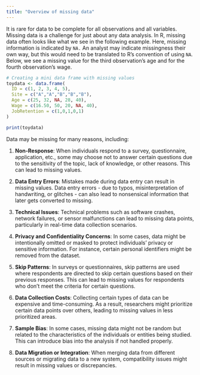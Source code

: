 ```yaml
---
title: "Overview of missing data"
---
```


It is rare for data to be complete for all observations and all variables. Missing data is a challenge for just about any data analysis. In R, missing data often looks like what we see in the following example. Here, missing information is indicated by `NA.` An analyst may indicate missingness their own way, but this would need to be translated to R's convention of using `NA`. Below, we see a missing value for the third observation's age and for the fourth observation's wage. 

```r
# Creating a mini data frame with missing values
toydata <- data.frame(
  ID = c(1, 2, 3, 4, 5),
  Site = c("A","A","B","B","B"),
  Age = c(25, 32, NA, 28, 40),
  Wage = c(16.50, 50, 20, NA, 40),
  JobRetention = c(1,0,1,0,1)
)

print(toydata)
```

Data may be missing for many reasons, including: 

1. **Non-Response**: When individuals respond to a survey, questionnaire, application, etc., some may choose not to answer certain questions due to the sensitivity of the topic, lack of knowledge, or other reasons. This can lead to missing values.

2. **Data Entry Errors**: Mistakes made during data entry can result in missing values. Data entry errors -  due to typos, misinterpretation of handwriting, or glitches - can also lead to nonsensical information that later gets converted to missing.

3. **Technical Issues**: Technical problems such as software crashes, network failures, or sensor malfunctions can lead to missing data points, particularly in real-time data collection scenarios.

4. **Privacy and Confidentiality Concerns**: In some cases, data might be intentionally omitted or masked to protect individuals' privacy or sensitive information. For instance, certain personal identifiers might be removed from the dataset.

5. **Skip Patterns**: In surveys or questionnaires, skip patterns are used where respondents are directed to skip certain questions based on their previous responses. This can lead to missing values for respondents who don't meet the criteria for certain questions.

7. **Data Collection Costs**: Collecting certain types of data can be expensive and time-consuming. As a result, researchers might prioritize certain data points over others, leading to missing values in less prioritized areas.

8. **Sample Bias**: In some cases, missing data might not be random but related to the characteristics of the individuals or entities being studied. This can introduce bias into the analysis if not handled properly.

9. **Data Migration or Integration**: When merging data from different sources or migrating data to a new system, compatibility issues might result in missing values or discrepancies.



